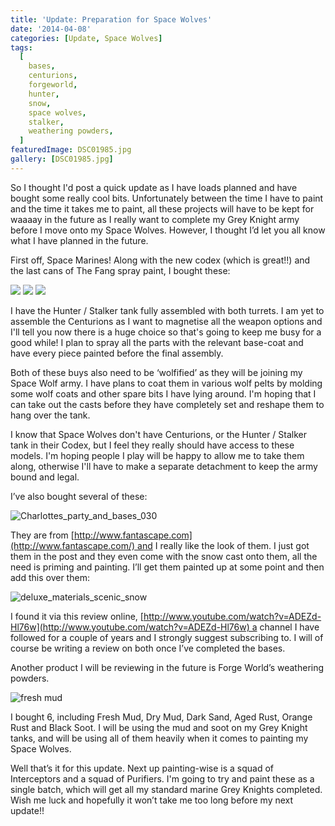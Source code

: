 ```yaml
---
title: 'Update: Preparation for Space Wolves'
date: '2014-04-08'
categories: [Update, Space Wolves]
tags:
  [
    bases,
    centurions,
    forgeworld,
    hunter,
    snow,
    space wolves,
    stalker,
    weathering powders,
  ]
featuredImage: DSC01985.jpg
gallery: [DSC01985.jpg]
---
```


So I thought I'd post a quick update as I have loads planned and have bought some really cool bits. Unfortunately between the time I have to paint and the time it takes me to paint, all these projects will have to be kept for waaaay in the future as I really want to complete my Grey Knight army before I move onto my Space Wolves. However, I thought I’d let you all know what I have planned in the future.

First off, Space Marines! Along with the new codex (which is great!!) and the last cans of The Fang spray paint, I bought these:

![](DSC01984.jpg)
![](DSC01985.jpg)
![](DSC01986.jpg)

I have the Hunter / Stalker tank fully assembled with both turrets. I am yet to assemble the Centurions as I want to magnetise all the weapon options and I'll tell you now there is a huge choice so that's going to keep me busy for a good while! I plan to spray all the parts with the relevant base-coat and have every piece painted before the final assembly.

Both of these buys also need to be ‘wolfified’ as they will be joining my Space Wolf army. I have plans to coat them in various wolf pelts by molding some wolf coats and other spare bits I have lying around. I'm hoping that I can take out the casts before they have completely set and reshape them to hang over the tank.

I know that Space Wolves don't have Centurions, or the Hunter / Stalker tank in their Codex, but I feel they really should have access to these models. I'm hoping people I play will be happy to allow me to take them along, otherwise I'll have to make a separate detachment to keep the army bound and legal.

I’ve also bought several of these:

![Charlottes_party_and_bases_030](Charlottes_party_and_bases_030.jpg)

They are from [http://www.fantascape.com](http://www.fantascape.com/) and I really like the look of them. I just got them in the post and they even come with the snow cast onto them, all the need is priming and painting. I’ll get them painted up at some point and then add this over them:

![deluxe_materials_scenic_snow](deluxe_materials_scenic_snow.jpg)

I found it via this review online, [http://www.youtube.com/watch?v=ADEZd-Hl76w](http://www.youtube.com/watch?v=ADEZd-Hl76w) a channel I have followed for a couple of years and I strongly suggest subscribing to. I will of course be writing a review on both once I’ve completed the bases.

Another product I will be reviewing in the future is Forge World’s weathering powders.

![fresh mud](freshud.jpg)

I bought 6, including Fresh Mud, Dry Mud, Dark Sand, Aged Rust, Orange Rust and Black Soot. I will be using the mud and soot on my Grey Knight tanks, and will be using all of them heavily when it comes to painting my Space Wolves.

Well that’s it for this update. Next up painting-wise is a squad of Interceptors and a squad of Purifiers. I'm going to try and paint these as a single batch, which will get all my standard marine Grey Knights completed. Wish me luck and hopefully it won’t take me too long before my next update!!
